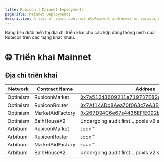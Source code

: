 ```yaml
---
title: Rubicon | Mainnet Deployments
pageTitle: Mainnet Deployments
description: A list of smart contract deployment addresses on various networks.
---
```


Bảng bên dưới hiển thị địa chỉ triển khai cho các hợp đồng thông minh của Rubicon trên các mạng khác nhau.

# 🌐 Triển khai Mainnet

## Địa chỉ triển khai

| Network  | Contract Name   | Address                                                                        |
| -------- | --------------- | ------------------------------------------------------------------------------ |
| Optimism | RubiconMarket   | [0x7a512d3609211e719737E82c7bb7271eC05Da70d](https://optimistic.etherscan.io/address/0x7a512d3609211e719737E82c7bb7271eC05Da70d) |
| Optimism | RubiconRouter   | [0x7Af14ADc8Aea70f063c7eA3B2C1AD0D7A59C4bFf](https://optimistic.etherscan.io/address/0x7Af14ADc8Aea70f063c7eA3B2C1AD0D7A59C4bFf) |
| Optimism | MarketAidFactory| [0x267D94C6e67e4436EFfE092b08d040cFF36B2DA7](https://optimistic.etherscan.io/address/0x267D94C6e67e4436EFfE092b08d040cFF36B2DA7) |
| Optimism | BathHouseV2     | Undergoing audit first... pools v2 soon                                       |
| Arbitrum | RubiconMarket   | soon™                                                                         |
| Arbitrum | RubiconRouter   | soon™                                                                         |
| Arbitrum | MarketAidFactory| soon™                                                                         |
| Arbitrum | BathHouseV2     | Undergoing audit first... pools v2 soon                                       |